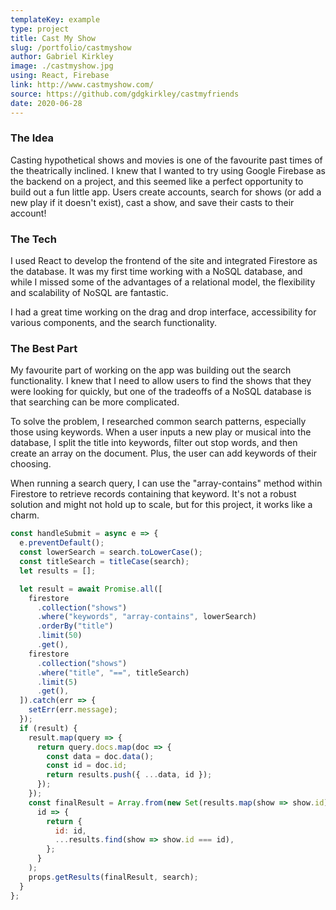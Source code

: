 ```yaml
---
templateKey: example
type: project
title: Cast My Show
slug: /portfolio/castmyshow
author: Gabriel Kirkley
image: ./castmyshow.jpg
using: React, Firebase
link: http://www.castmyshow.com/
source: https://github.com/gdgkirkley/castmyfriends
date: 2020-06-28
---
```


### The Idea

Casting hypothetical shows and movies is one of the favourite past times of the
theatrically inclined. I knew that I wanted to try using Google Firebase as the
backend on a project, and this seemed like a perfect opportunity to build out a
fun little app. Users create accounts, search for shows (or add a new play if it
doesn't exist), cast a show, and save their casts to their account!

### The Tech

I used React to develop the frontend of the site and integrated Firestore as the
database. It was my first time working with a NoSQL database, and while I missed
some of the advantages of a relational model, the flexibility and scalability of
NoSQL are fantastic.

I had a great time working on the drag and drop interface, accessibility for
various components, and the search functionality.

### The Best Part

My favourite part of working on the app was building out the search
functionality. I knew that I need to allow users to find the shows that they
were looking for quickly, but one of the tradeoffs of a NoSQL database is that
searching can be more complicated.

To solve the problem, I researched common search patterns, especially those
using keywords. When a user inputs a new play or musical into the database, I
split the title into keywords, filter out stop words, and then create an array
on the document. Plus, the user can add keywords of their choosing.

When running a search query, I can use the "array-contains" method within
Firestore to retrieve records containing that keyword. It's not a robust
solution and might not hold up to scale, but for this project, it works like a
charm.

```js
const handleSubmit = async e => {
  e.preventDefault();
  const lowerSearch = search.toLowerCase();
  const titleSearch = titleCase(search);
  let results = [];

  let result = await Promise.all([
    firestore
      .collection("shows")
      .where("keywords", "array-contains", lowerSearch)
      .orderBy("title")
      .limit(50)
      .get(),
    firestore
      .collection("shows")
      .where("title", "==", titleSearch)
      .limit(5)
      .get(),
  ]).catch(err => {
    setErr(err.message);
  });
  if (result) {
    result.map(query => {
      return query.docs.map(doc => {
        const data = doc.data();
        const id = doc.id;
        return results.push({ ...data, id });
      });
    });
    const finalResult = Array.from(new Set(results.map(show => show.id))).map(
      id => {
        return {
          id: id,
          ...results.find(show => show.id === id),
        };
      }
    );
    props.getResults(finalResult, search);
  }
};
```
